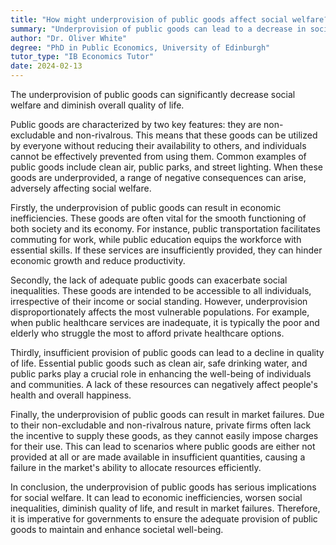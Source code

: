 ```yaml
---
title: "How might underprovision of public goods affect social welfare?"
summary: "Underprovision of public goods can lead to a decrease in social welfare and overall quality of life."
author: "Dr. Oliver White"
degree: "PhD in Public Economics, University of Edinburgh"
tutor_type: "IB Economics Tutor"
date: 2024-02-13
---
```


The underprovision of public goods can significantly decrease social welfare and diminish overall quality of life.

Public goods are characterized by two key features: they are non-excludable and non-rivalrous. This means that these goods can be utilized by everyone without reducing their availability to others, and individuals cannot be effectively prevented from using them. Common examples of public goods include clean air, public parks, and street lighting. When these goods are underprovided, a range of negative consequences can arise, adversely affecting social welfare.

Firstly, the underprovision of public goods can result in economic inefficiencies. These goods are often vital for the smooth functioning of both society and its economy. For instance, public transportation facilitates commuting for work, while public education equips the workforce with essential skills. If these services are insufficiently provided, they can hinder economic growth and reduce productivity.

Secondly, the lack of adequate public goods can exacerbate social inequalities. These goods are intended to be accessible to all individuals, irrespective of their income or social standing. However, underprovision disproportionately affects the most vulnerable populations. For example, when public healthcare services are inadequate, it is typically the poor and elderly who struggle the most to afford private healthcare options.

Thirdly, insufficient provision of public goods can lead to a decline in quality of life. Essential public goods such as clean air, safe drinking water, and public parks play a crucial role in enhancing the well-being of individuals and communities. A lack of these resources can negatively affect people's health and overall happiness.

Finally, the underprovision of public goods can result in market failures. Due to their non-excludable and non-rivalrous nature, private firms often lack the incentive to supply these goods, as they cannot easily impose charges for their use. This can lead to scenarios where public goods are either not provided at all or are made available in insufficient quantities, causing a failure in the market's ability to allocate resources efficiently.

In conclusion, the underprovision of public goods has serious implications for social welfare. It can lead to economic inefficiencies, worsen social inequalities, diminish quality of life, and result in market failures. Therefore, it is imperative for governments to ensure the adequate provision of public goods to maintain and enhance societal well-being.
    
